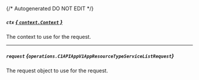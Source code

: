 {/* Autogenerated DO NOT EDIT  */}

##### `ctx` [*{ `context.Context` }*](https://pkg.go.dev/context#Context)
The context to use for the request.

---
##### `request` *{`operations.C1APIAppV1AppResourceTypeServiceListRequest`}*
The request object to use for the request.
<Collapsible openLabel={Labels.showProperties} closeLabel={Labels.hideProperties}>
    <C1APIAppV1AppResourceTypeServiceListRequest/>
</Collapsible>


